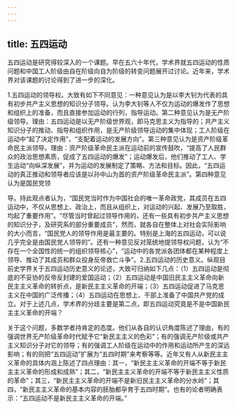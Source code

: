 ```yaml
---
---
---
```

title: 五四运动
---



五四运动是研究得较深入的一个课题。早在五六十年代，学术界就五四运动的性质问题和中国工人阶级由自在阶级向自为阶级的转变问题展开过讨论。近年来，学术界对该课题的讨论得到了进一步的深化。

1.五四运动的领导权。大致有如下不同意见：一种意见认为是以李大钊为代表的具有初步共产主义思想的知识分子领导。认为李大钊等人不仅为运动的爆发作了思想和组织上的准备，而且直接参加运动的行列，指导运动。第二种意见认为是无产阶级领导。理由：五四运动是以无产阶级世界观，即马克思主义为指导的；共产主义知识分子的推动、指导和组织作用，是无产阶级领导运动的集中体现；工人阶级在运动中“起了决定作用”，“支配着运动的发展方向”。第三种意见认为是资产阶级革命民主派领导。理由：资产阶级革命民主派在运动前的宣传鼓吹，“提高了人民群众的政治思想素质，促成了五四运动的爆发”；运动爆发后，他们推动了工人、学生运动“向纵深发展”，并为运动的发展制定了策略、方法和目标。因此，“五四运动的真正推动和领导者应该是以孙中山为首的资产阶级革命民主派”。第四种意见认为是国民党领

导。持此观点者认为，“国民党当时作为中国社会的唯一革命政党，其成员在五四运动中，不仅从思想上、政治上，而且从组织上，对运动的兴起、发展乃至取胜，均起了重要作用”。“尽管当时曾起过领导作用的，还有一些具有初步共产主义思想的知识分子，及研究系的部分重要成员”，然而，就各自在整体上对社会实际影响的大小而言，“国民党人的领导作用是最主要的。特别是上海的五四运动，可以说几乎完全是由国民党人领导的”。还有一种意见反对笼统地提领导权问题，认为“不存在一个全国性的统一的组织领导核心”，“运动中的各党派各团体都在某种程度上领导、推动了其成员和群众投身反帝救亡斗争”。2.五四运动的历史意义。纵观目前史学界关于五四运动历史意义的论述，大致可归纳如下几点：（1）五四运动是彻底的不妥协的反帝反封建的爱国运动；（2）五四运动是中国旧民主主义革命向新民主主义革命的转折点，是新民主主义革命的开端；（3）五四运动促进了马克思主义在中国的广泛传播；（4）五四运动在思想上、干部上准备了中国共产党的成立。对于上述几点，学术界的分歧主要是第二点，即五四运动究竟是不是中国新民主主义革命的开端？

关于这个问题，多数学者持肯定的态度。他们从各自的认识角度陈述了理由，有的强调世界无产阶级革命时代赋予它“新民主主义的色彩”；有的强调无产阶级或共产主义知识分子对它的领导；有的强调工人阶级在运动中的作用和运动所产生的深远影响；有的则把“五四运动”扩展为“五四时期”来考察等等。近年又有人从新民主主义革命的具体内涵上陈述了四点理由：其一，“新民主主义革命的开端不等于新民主主义革命的形成和成熟”；其二，“新民主主义革命的开端不等于新民主主义性质的革命”；其三，“新民主主义革命的开端不是新旧民主主义革命的分水岭”；其四，“新民主主义革命的基本内容的胚胎都孕育于五四时期”。也有的论者明确表示：“五四运动不是新民主主义革命的开端。”